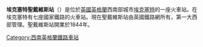 {{unreferenced|time=2015-01-11T03:38:51+00:00}}
'''埃克塞特聖戴維斯站'''（{{lang-en|Exeter St Davids railway station}}）是位於[[英國|英國]][[英格蘭|英格蘭]]西南部城市[[埃克塞特|埃克塞特]]的一座火車站。在埃克塞特有七座國家鐵路的火車站。現在聖戴維斯站由英國鐵路網所有，第一大西部管理。聖戴維斯站開業於1844年。
{{commons category|Exeter St Davids railway station|Exeter St Davids}}
[[Category:西南英格蘭鐵路車站|Category:西南英格蘭鐵路車站]]